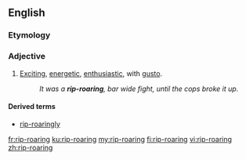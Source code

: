 ==English==

===Etymology===
{{rfe|lang=en}}

===Adjective===
{{en-adj|er|-}}

#{{context|informal|lang=en}} [[exciting|Exciting]], [[energetic]], [[enthusiastic]], with [[gusto]].
#:''It was a '''rip-roaring''', bar wide fight, until the cops broke it up.''

====Derived terms====
* [[rip-roaringly]]

[[fr:rip-roaring]]
[[ku:rip-roaring]]
[[my:rip-roaring]]
[[fi:rip-roaring]]
[[vi:rip-roaring]]
[[zh:rip-roaring]]
